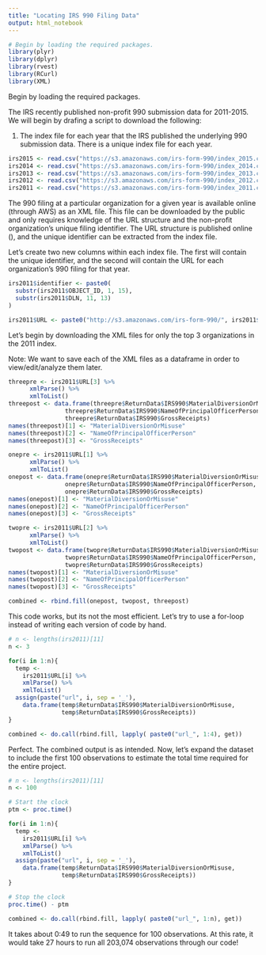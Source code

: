 ```yaml
---
title: "Locating IRS 990 Filing Data"
output: html_notebook
---
```


```r
# Begin by loading the required packages.
library(plyr)
library(dplyr)
library(rvest)
library(RCurl)
library(XML)
```

Begin by loading the required packages.

The IRS recently published non-profit 990 submission data for 2011-2015. We will begin by drafing a script to download the following:

1. The index file for each year that the IRS published the underlying 990 submission data. There is a unique index file for each year.

```r
irs2015 <- read.csv("https://s3.amazonaws.com/irs-form-990/index_2015.csv")
irs2014 <- read.csv("https://s3.amazonaws.com/irs-form-990/index_2014.csv")
irs2013 <- read.csv("https://s3.amazonaws.com/irs-form-990/index_2013.csv")
irs2012 <- read.csv("https://s3.amazonaws.com/irs-form-990/index_2012.csv")
irs2011 <- read.csv("https://s3.amazonaws.com/irs-form-990/index_2011.csv")
```

The 990 filing at a particular organization for a given year is available online (through AWS) as an XML file. This file can be downloaded by the public and only requires knowledge of the URL structure and the non-profit organization's unique filing identifier. The URL structure is published online (), and the unique identifier can be extracted from the index file. 

Let's create two new columns within each index file. The first will contain the unique identifier, and the second will contain the URL for each organization's 990 filing for that year.

```r
irs2011$identifier <- paste0(
  substr(irs2011$OBJECT_ID, 1, 15),
  substr(irs2011$DLN, 11, 13)
)

irs2011$URL <- paste0("http://s3.amazonaws.com/irs-form-990/", irs2011$identifier, "_public.xml")
```

Let's begin by downloading the XML files for only the top 3 organizations in the 2011 index.

Note: We want to save each of the XML files as a dataframe in order to view/edit/analyze them later. 

```r

threepre <- irs2011$URL[3] %>%
      xmlParse() %>%
      xmlToList()
threepost <- data.frame(threepre$ReturnData$IRS990$MaterialDiversionOrMisuse, 
                threepre$ReturnData$IRS990$NameOfPrincipalOfficerPerson,
                threepre$ReturnData$IRS990$GrossReceipts)
names(threepost)[1] <- "MaterialDiversionOrMisuse"
names(threepost)[2] <- "NameOfPrincipalOfficerPerson"
names(threepost)[3] <- "GrossReceipts"

onepre <- irs2011$URL[1] %>%
      xmlParse() %>%
      xmlToList()
onepost <- data.frame(onepre$ReturnData$IRS990$MaterialDiversionOrMisuse, 
                onepre$ReturnData$IRS990$NameOfPrincipalOfficerPerson,
                onepre$ReturnData$IRS990$GrossReceipts)
names(onepost)[1] <- "MaterialDiversionOrMisuse"
names(onepost)[2] <- "NameOfPrincipalOfficerPerson"
names(onepost)[3] <- "GrossReceipts"

twopre <- irs2011$URL[2] %>%
      xmlParse() %>%
      xmlToList()
twopost <- data.frame(twopre$ReturnData$IRS990$MaterialDiversionOrMisuse, 
                twopre$ReturnData$IRS990$NameOfPrincipalOfficerPerson,
                twopre$ReturnData$IRS990$GrossReceipts)
names(twopost)[1] <- "MaterialDiversionOrMisuse"
names(twopost)[2] <- "NameOfPrincipalOfficerPerson"
names(twopost)[3] <- "GrossReceipts"

combined <- rbind.fill(onepost, twopost, threepost)
```

This code works, but its not the most efficient. Let's try to use a for-loop instead of writing each version of code by hand.

```r

# n <- lengths(irs2011)[11]
n <- 3

for(i in 1:n){
  temp <-
    irs2011$URL[i] %>% 
    xmlParse() %>%
    xmlToList()
  assign(paste("url", i, sep = '_'), 
    data.frame(temp$ReturnData$IRS990$MaterialDiversionOrMisuse, 
               temp$ReturnData$IRS990$GrossReceipts))
}

combined <- do.call(rbind.fill, lapply( paste0("url_", 1:4), get))

```

Perfect. The combined output is as intended. Now, let's expand the dataset to include the first 100 observations to estimate the total time required for the entire project.

```r

# n <- lengths(irs2011)[11]
n <- 100

# Start the clock
ptm <- proc.time()

for(i in 1:n){
  temp <-
    irs2011$URL[i] %>% 
    xmlParse() %>%
    xmlToList()
  assign(paste("url", i, sep = '_'), 
    data.frame(temp$ReturnData$IRS990$MaterialDiversionOrMisuse, 
               temp$ReturnData$IRS990$GrossReceipts))
}

# Stop the clock
proc.time() - ptm

combined <- do.call(rbind.fill, lapply( paste0("url_", 1:n), get))

```

It takes about 0:49 to run the sequence for 100 observations. At this rate, it would take 27 hours to run all 203,074 observations through our code!